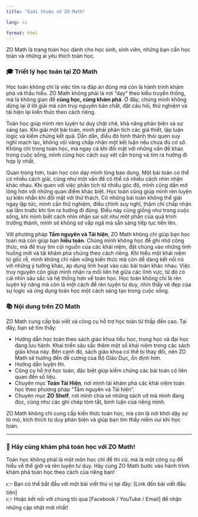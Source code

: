 ---
title: "Giới thiệu về ZO Math"

lang: vi

format: html
---

ZO Math là trang toán học dành cho học sinh, sinh viên, những bạn cần học toán và những ai yêu thích toán học.

### 🎓 Triết lý học toán tại ZO Math  
Học toán không chỉ là việc tìm ra đáp án đúng mà còn là hành trình khám phá và thấu hiểu. ZO Math không phải là nơi "dạy" theo kiểu truyền thống, mà là không gian để **cùng học, cùng khám phá**. Ở đây, chúng mình không dừng lại ở lời giải mà còn truy nguyên bản chất, đặt câu hỏi, thử nghiệm và tái hiện lại kiến thức theo cách riêng.  

Toán học giúp mình rèn luyện tư duy chặt chẽ, khả năng phản biện và sự sáng tạo. Khi giải một bài toán, mình phải phân tích các giả thiết, lập luận logic và kiểm chứng kết quả. Dần dần, điều đó hình thành thói quen suy nghĩ mạch lạc, không vội vàng chấp nhận một kết luận nếu chưa đủ cơ sở. Không chỉ trong toán học, mà ngay cả khi đối mặt với những vấn đề khác trong cuộc sống, mình cũng học cách suy xét cẩn trọng và tìm ra hướng đi hợp lý nhất.  

Quan trọng hơn, toán học còn dạy mình lòng bao dung. Một bài toán có thể có nhiều cách giải, cũng như một vấn đề có thể có nhiều cách nhìn nhận khác nhau. Khi quen với việc phân tích từ nhiều góc độ, mình cũng dần mở lòng hơn với những quan điểm khác biệt. Học toán cũng giúp mình rèn luyện sự kiên nhẫn khi đối mặt với thử thách. Có những bài toán không thể giải ngay lập tức, mình cần thử nghiệm, điều chỉnh suy nghĩ, thậm chí chấp nhận sai lầm trước khi tìm ra hướng đi đúng. Điều này cũng giống như trong cuộc sống, khi mình biết cách nhìn nhận sai sót như một phần của quá trình trưởng thành, mình sẽ không sợ vấp ngã mà sẵn sàng tiếp tục tiến lên.  

Với phương pháp **Tầm nguyên và Tái hiện**, ZO Math không chỉ giúp bạn học toán mà còn giúp bạn **hiểu toán**. Chúng mình không học để ghi nhớ công thức, mà để truy tìm cội nguồn của các khái niệm, đặt chúng vào những tình huống mới và tái khám phá chúng theo cách riêng. Khi hiểu một khái niệm từ gốc rễ, mình không chỉ nắm vững kiến thức mà còn dễ dàng kết nối nó với những ý tưởng khác, áp dụng linh hoạt vào các bài toán khác nhau. Việc truy nguyên còn giúp mình nhận ra mối liên hệ giữa các lĩnh vực, từ đó có cái nhìn sâu sắc và hệ thống hơn về toán học. Học toán không chỉ là rèn luyện kỹ năng mà còn là một cách để rèn luyện tư duy, nhìn thấy vẻ đẹp của sự logic và ứng dụng toán học một cách sáng tạo trong cuộc sống.  

### 📚 Nội dung trên ZO Math
ZO Math cung cấp bài viết và công cụ hỗ trợ học toán từ thấp đến cao. Tại đây, bạn sẽ tìm thấy:

- Hướng dẫn học toán theo sách giáo khoa tiểu học, trung học và đại học đang lưu hành. Khai triển sâu sắc thêm một số khái niệm trong các sách giáo khoa này. Bên cạnh đó, sách giáo khoa có thể bị thay đổi, nên ZO Math sẽ hướng đến đề cương của Bộ Giáo Dục, ổn định hơn.
- Hướng dẫn luyện thi.
- Công cụ hỗ trợ học toán, đặc biệt giúp kiểm chứng các bài toán có liên quan đến số liệu.
- Chuyên mục **Toán Tái Hiện**, nơi mình tái khám phá các khái niệm toán học theo phương pháp "Tầm nguyên và Tái hiện".
- Chuyên mục **ZO Shelf**, nơi mình chia sẻ những sách vở mà mình đang đọc, cũng như các ghi chép tóm tắt, bình luận của riêng mình.

ZO Math không chỉ cung cấp kiến thức toán học, mà còn là nơi khơi dậy sự tò mò, kích thích tư duy phản biện và giúp bạn tìm thấy niềm vui khi học toán.

---

### 📢 Hãy cùng khám phá toán học với ZO Math!
Toán học không phải là một môn học chỉ để thi cử, mà là một công cụ để hiểu về thế giới và rèn luyện tư duy. Hãy cùng ZO Math bước vào hành trình khám phá toán học theo cách của riêng bạn!

👉 Bạn có thể bắt đầu với một bài viết thú vị tại đây: [Link đến bài viết đầu tiên]  
👉 Hoặc kết nối với chúng tôi qua [Facebook / YouTube / Email] để nhận những cập nhật mới nhất!



